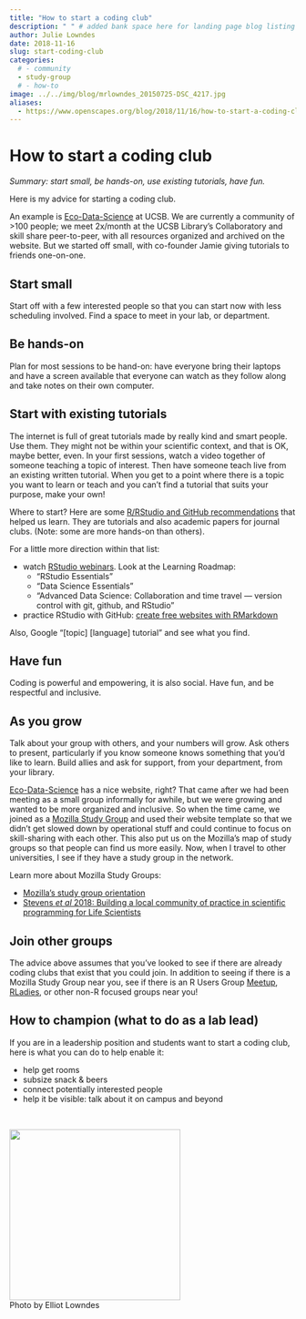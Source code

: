 ```yaml
---
title: "How to start a coding club"
description: " " # added bank space here for landing page blog listing (will print first few lines of blog if not)
author: Julie Lowndes
date: 2018-11-16
slug: start-coding-club
categories:
  # - community
  - study-group
  # - how-to
image: ../../img/blog/mrlowndes_20150725-DSC_4217.jpg
aliases: 
  - https://www.openscapes.org/blog/2018/11/16/how-to-start-a-coding-club/
---
```


# How to start a coding club

*Summary: start small, be hands-on, use existing tutorials, have fun.*

Here is my advice for starting a coding club. 

An example is [Eco-Data-Science](http://eco-data-science.github.io/) at UCSB. We are currently a community of >100 people; we meet 2x/month at the UCSB Library's Collaboratory and skill share peer-to-peer, with all resources organized and archived on the website. But we started off small, with co-founder Jamie giving tutorials to friends one-on-one.

## Start small

Start off with a few interested people so that you can start now with less scheduling involved. Find a space to meet in your lab, or department.

## Be hands-on

Plan for most sessions to be hand-on: have everyone bring their laptops and have a screen available that everyone can watch as they follow along and take notes on their own computer. 

## Start with existing tutorials

The internet is full of great tutorials made by really kind and smart people. Use them. They might not be within your scientific context, and that is OK, maybe better, even. In your first sessions, watch a video together of someone teaching a topic of interest. Then have someone teach live from an existing written tutorial. When you get to a point where there is a topic you want to learn or teach and you can't find a tutorial that suits your purpose, make your own!

Where to start? Here are some [R/RStudio and GitHub recommendations](http://ohi-science.org/betterscienceinlesstime/resources_and_community) that helped us learn. They are tutorials and also academic papers for journal clubs. (Note: some are more hands-on than others).

For a little more direction within that list:

- watch [RStudio webinars](https://resources.rstudio.com/). Look at the Learning Roadmap: 
    - "RStudio Essentials"
    - "Data Science Essentials"
    - "Advanced Data Science: Collaboration and time travel — version control with git, github, and RStudio"  
- practice RStudio with GitHub: [create free websites with RMarkdown](https://jules32.github.io/rmarkdown-website-tutorial/)

Also, Google "[topic] [language] tutorial" and see what you find.

## Have fun

Coding is powerful and empowering, it is also social. Have fun, and be respectful and inclusive. 

## As you grow

Talk about your group with others, and your numbers will grow. Ask others to present, particularly if you know someone knows something that you'd like to learn. Build allies and ask for support, from your department, from your library. 


[Eco-Data-Science](http://eco-data-science.github.io/) has a nice website, right? That came after we had been meeting as a small group informally for awhile, but we were growing and wanted to be more organized and inclusive. So when the time came, we joined as a [Mozilla Study Group](https://science.mozilla.org/programs/studygroups/join) and used their website template so that we didn't get slowed down by operational stuff and could continue to focus on skill-sharing with each other. This also put us on the Mozilla's map of study groups so that people can find us more easily. Now, when I travel to other universities, I see if they have a study group in the network.

Learn more about Mozilla Study Groups: 

- [Mozilla's study group orientation](https://mozillascience.github.io/study-group-orientation/1-about-study-groups.html)
- [Stevens *et al* 2018: Building a local community of practice in scientific programming for Life Scientists](https://www.biorxiv.org/content/early/2018/11/11/265421)

## Join other groups

The advice above assumes that you've looked to see if there are already coding clubs that exist that you could join. In addition to seeing if there is a Mozilla Study Group near you, see if there is an R Users Group [Meetup](https://www.meetup.com/), [RLadies](https://rladies.org), or other non-R focused groups near you!

## How to champion (what to do as a lab lead)

If you are in a leadership position and students want to start a coding club, here is what you can do to help enable it:

- help get rooms
- subsize snack & beers
- connect potentially interested people
- help it be visible: talk about it on campus and beyond

<br>

<img src="/img/blog/mrlowndes_20150725-DSC_4217.jpg" width="300px">  
Photo by Elliot Lowndes

